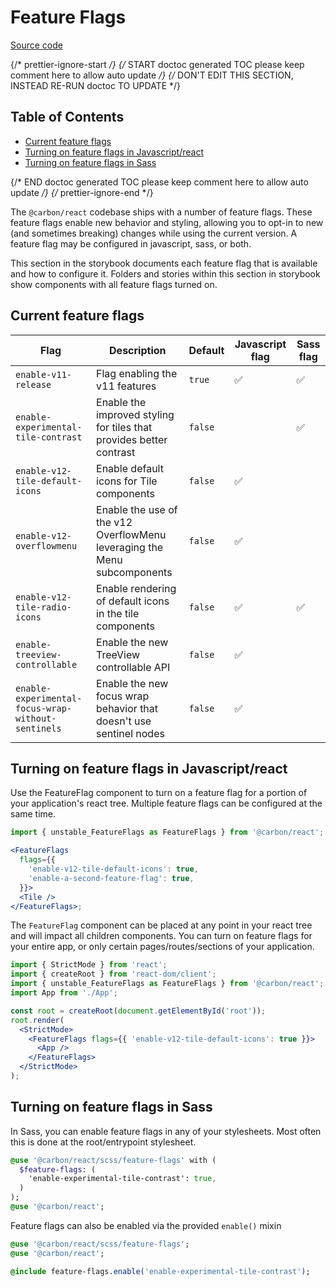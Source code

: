 
<Meta title="Experimental/Feature Flags" />

# Feature Flags

[Source code](https://github.com/carbon-design-system/carbon/tree/main/packages/react/src/components/FeatureFlags)

{/* prettier-ignore-start */}
{/* START doctoc generated TOC please keep comment here to allow auto update */}
{/* DON'T EDIT THIS SECTION, INSTEAD RE-RUN doctoc TO UPDATE */}

## Table of Contents

- [Current feature flags](#current-feature-flags)
- [Turning on feature flags in Javascript/react](#turning-on-feature-flags-in-javascriptreact)
- [Turning on feature flags in Sass](#turning-on-feature-flags-in-sass)

{/* END doctoc generated TOC please keep comment here to allow auto update */}
{/* prettier-ignore-end */}

The `@carbon/react` codebase ships with a number of feature flags. These feature
flags enable new behavior and styling, allowing you to opt-in to new (and
sometimes breaking) changes while using the current version. A feature flag may
be configured in javascript, sass, or both.

This section in the storybook documents each feature flag that is available and
how to configure it. Folders and stories within this section in storybook show
components with all feature flags turned on.

## Current feature flags

| Flag                                               | Description                                                              | Default | Javascript flag | Sass flag |
| -------------------------------------------------- | ------------------------------------------------------------------------ | ------- | --------------- | --------- |
| `enable-v11-release`                               | Flag enabling the v11 features                                           | `true`  | ✅              | ✅        |
| `enable-experimental-tile-contrast`                | Enable the improved styling for tiles that provides better contrast      | `false` |                 | ✅        |
| `enable-v12-tile-default-icons`                    | Enable default icons for Tile components                                 | `false` | ✅              |           |
| `enable-v12-overflowmenu`                          | Enable the use of the v12 OverflowMenu leveraging the Menu subcomponents | `false` | ✅              |           |
| `enable-v12-tile-radio-icons`                      | Enable rendering of default icons in the tile components                 | `false` | ✅              | ✅        |
| `enable-treeview-controllable`                     | Enable the new TreeView controllable API                                 | `false` | ✅              |           |
| `enable-experimental-focus-wrap-without-sentinels` | Enable the new focus wrap behavior that doesn't use sentinel nodes       | `false` | ✅              |           |

## Turning on feature flags in Javascript/react

Use the FeatureFlag component to turn on a feature flag for a portion of your
application's react tree. Multiple feature flags can be configured at the same
time.

```jsx
import { unstable_FeatureFlags as FeatureFlags } from '@carbon/react';

<FeatureFlags
  flags={{
    'enable-v12-tile-default-icons': true,
    'enable-a-second-feature-flag': true,
  }}>
  <Tile />
</FeatureFlags>;
```

The `FeatureFlag` component can be placed at any point in your react tree and
will impact all children components. You can turn on feature flags for your
entire app, or only certain pages/routes/sections of your application.

```jsx
import { StrictMode } from 'react';
import { createRoot } from 'react-dom/client';
import { unstable_FeatureFlags as FeatureFlags } from '@carbon/react';
import App from './App';

const root = createRoot(document.getElementById('root'));
root.render(
  <StrictMode>
    <FeatureFlags flags={{ 'enable-v12-tile-default-icons': true }}>
      <App />
    </FeatureFlags>
  </StrictMode>
);
```

## Turning on feature flags in Sass

In Sass, you can enable feature flags in any of your stylesheets. Most often
this is done at the root/entrypoint stylesheet.

```sass
@use '@carbon/react/scss/feature-flags' with (
  $feature-flags: (
    'enable-experimental-tile-contrast': true,
  )
);
@use '@carbon/react';
```

Feature flags can also be enabled via the provided `enable()` mixin

```sass
@use '@carbon/react/scss/feature-flags';
@use '@carbon/react';

@include feature-flags.enable('enable-experimental-tile-contrast');
```
